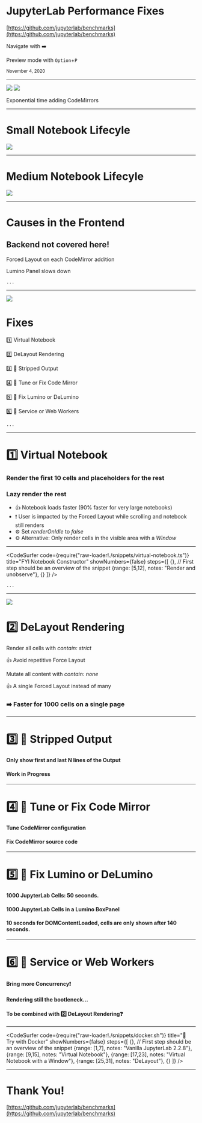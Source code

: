 
# JupyterLab Performance Fixes

<Head>
  <title>Finding the Root Causes of the Issues</title>
</Head>

[https://github.com/jupyterlab/benchmarks](https://github.com/jupyterlab/benchmarks)

Navigate with ➡️

Preview mode with `Option`+`P`

<small>November 4, 2020</small>

---

<Split>
  <div>
    <img src="./images/exp.png"/>
    <img src="./images/codemirrors.png" style={{width: 500}}/>
    <p>Exponential time adding CodeMirrors</p>
  </div>
</Split>

---

# Small Notebook Lifecyle

<img src='images/lifecycle-small-book.png' />

---

# Medium Notebook Lifecyle

<img src='images/lifecycle-medium-book.png' />

---


# Causes in the Frontend

## Backend not covered here!

<Appear>
  <p style={{color: 'yellow'}}>Forced Layout on each CodeMirror addition</p>
  <p style={{color: 'yellow'}}>Lumino Panel slows down</p>
</Appear>

```notes
...
```

---


<SplitRight>

<div>
  <img src="./images/fixes-comparison.png"/>
  <h1>Fixes</h1>
  <Appear>
    <p>1️⃣ Virtual Notebook</p>
    <p>2️⃣ DeLayout Rendering</p>
    <p>3️⃣ 🏃 Stripped Output</p>
    <p>4️⃣ 🚧 Tune or Fix Code Mirror</p>
    <p>5️⃣ 🚧 Fix Lumino or DeLumino</p>
    <p>6️⃣ 🚧 Service or Web Workers</p>
  </Appear>
</div>

</SplitRight>

```notes
...
```

---

# 1️⃣ Virtual Notebook

### Render the first 10 cells and placeholders for the rest

### Lazy render the rest

<ul style={{listStyle: 'none'}}>
  <li style={{marginBottom: 50}}>👍 Notebook loads faster (90% faster for very large notebooks)</li>
  <li style={{marginBottom: 50}}>❗ User is impacted by the Forced Layout while scrolling and notebook still renders</li>
  <li>⚙️ Set <em>renderOnIdle</em> to <em>false</em></li>
  <li>⚙️ Alternative: Only render cells in the visible area with a <em>Window</em></li>
</ul>

---

<CodeSurfer
  code={require("raw-loader!./snippets/virtual-notebook.ts")} 
  title="FYI Notebook Constructor"
  showNumbers={false}
  steps={[
    {}, // First step should be an overview of the snippet
    {range: [5,12], notes: "Render and unobserve"},
    {}
  ]}
/>

```notes
...
```

---

<SplitRight>

<div>
  <img src="./images/codemirror-contain.png"/>
  <h1>2️⃣ DeLayout Rendering</h1>
  <Appear>
    <p>Render all cells with <em>contain: strict</em></p>
    <p>👍 Avoid repetitive Force Layout</p>
    <p>Mutate all content with <em>contain: none</em></p>
    <p>👍 A single Forced Layout instead of many</p>
    <h3>➡️ Faster for 1000 cells on a single page</h3>
  </Appear>
</div>

</SplitRight>

---

# 3️⃣ 🏃 Stripped Output

#### Only show first and last N lines of the Output

####  Work in Progress

---

# 4️⃣ 🚧 Tune or Fix Code Mirror

#### Tune CodeMirror configuration

#### Fix CodeMirror source code

---

# 5️⃣ 🚧 Fix Lumino or DeLumino

#### 1000 JupyterLab Cells: 50 seconds.

#### 1000 JupyterLab Cells in a Lumino BoxPanel

#### 10 seconds for DOMContentLoaded, cells are only shown after 140 seconds.

---

# 6️⃣ 🚧 Service or Web Workers

#### Bring more Concurrency❗

#### Rendering still the bootleneck...

#### To be combined with 2️⃣ DeLayout Rendering❓

---

<CodeSurfer
  code={require("raw-loader!./snippets/docker.sh")} 
  title="🐳 Try with Docker"
  showNumbers={false}
  steps={[
    {}, // First step should be an overview of the snippet
    {range: [1,7], notes: "Vanilla JupyterLab 2.2.8"},
    {range: [9,15], notes: "Virtual Notebook"},
    {range: [17,23], notes: "Virtual Notebook with a Window"},
    {range: [25,31], notes: "DeLayout"},
    {}
  ]}
/>

---


# Thank You!

[https://github.com/jupyterlab/benchmarks](https://github.com/jupyterlab/benchmarks)
